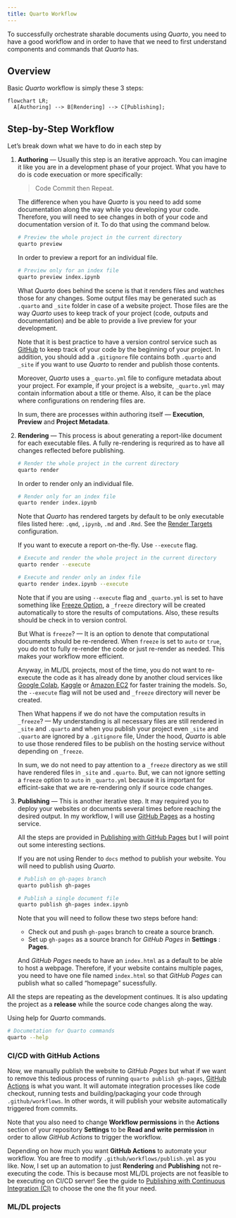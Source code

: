 ```yaml
---
title: Quarto Workflow
---
```


To successfully orchestrate sharable documents using *Quarto*, you need to have a good workflow and in order to have that we need to first understand components and commands that *Quarto* has.

## Overview

Basic *Quarto* workflow is simply these 3 steps:

```mermaid
flowchart LR;
  A[Authoring] --> B[Rendering] --> C[Publishing];
```

## Step-by-Step Workflow

Let's break down what we have to do in each step by

1. **Authoring** — Usually this step is an iterative approach. You can imagine it like you are in a development phase of your project. What you have to do is code execuation or more specifically:
    
    > Code Commit then Repeat.
  
    The difference when you have *Quarto* is you need to add some documentation along the way while you developing your code. Therefore, you will need to see changes in both of your code and documentation version of it. To do that using the command below.

    ```bash
    # Preview the whole project in the current directory
    quarto preview
    ```

    In order to preview a report for an individual file.

    ```bash
    # Preview only for an index file
    quarto preview index.ipynb
    ```

    What *Quarto* does behind the scene is that it renders files and watches those for any changes. Some output files may be generated such as `.quarto` and `_site` folder in case of a website project. Those files are the way *Quarto* uses to keep track of your project (code, outputs and documentation) and be able to provide a live preview for your development.
  
    Note that it is best practice to have a version control service such as [GitHub](https://github.com/) to keep track of your code by the beginning of your project. In addition, you should add a `.gitignore` file contains both `.quarto` and `_site` if you want to use *Quarto* to render and publish those contents.

    Moreover, *Quarto* uses a `_quarto.yml` file to configure metadata about your project. For example, if your project is a website, `_quarto.yml` may contain information about a title or theme. Also, it can be the place where configurations on rendering files are.

    In sum, there are processes within authoring itself — **Execution**, **Preview** and **Project Metadata**.

2. **Rendering** — This process is about generating a report-like document for each executable files. A fully re-rendering is requrired as to have all changes reflected before publishing.

    ```bash
    # Render the whole project in the current directory
    quarto render
    ```

    In order to render only an individual file.

    ```bash
    # Render only for an index file
    quarto render index.ipynb
    ```

    Note that *Quarto* has rendered targets by default to be only executable files listed here: `.qmd`, `,ipynb`, `.md` and `.Rmd`. See the [Render Targets](https://quarto.org/docs/websites/#render-targets) configuration.

    If you want to execute a report on-the-fly. Use `--execute` flag.

    ```bash
    # Execute and render the whole project in the current directory
    quarto render --execute
    
    # Execute and render only an index file
    quarto render index.ipynb --execute
    ```

    Note that if you are using `--execute` flag and `_quarto.yml` is set to have something like [Freeze Option](https://quarto.org/docs/projects/code-execution.html#freeze), a `_freeze` directory will be created automatically to store the results of computations. Also, these results should be check in to version control.
    
    But What is `freeze`? — It is an option to denote that computational documents should be re-rendered. When `freeze` is set to `auto` or `true`, you do not to fully re-render the code or just re-render as needed. This makes your workflow more efficient.
    
    Anyway, in ML/DL projects, most of the time, you do not want to re-execute the code as it has already done by another cloud services like [Google Colab](https://colab.google/), [Kaggle](https://www.kaggle.com/) or [Amazon EC2](https://aws.amazon.com/ec2/) for faster training the models. So, the `--execute` flag will not be used and `_freeze` directory will never be created.
    
    Then What happens if we do not have the computation results in `_freeze`? — My understanding is all necessary files are still rendered in `_site` and `.quarto` and when you publish your project even `_site` and `.quarto` are ignored by a `.gitignore` file, Under the hood, *Quarto* is able to use those rendered files to be publish on the hosting service without depending on `_freeze`.

    In sum, we do not need to pay attention to a `_freeze` directory as we still have rendered files in `_site` and `.quarto`. But, we can not ignore setting a `freeze` option to `auto` in `_quarto.yml` because it is important for efficint-sake that we are re-rendering only if source code changes.

3. **Publishing** — This is another iterative step. It may required you to deploy your websites or documents several times before reaching the desired output. In my workflow, I will use [GitHub Pages](https://pages.github.com/) as a hosting service.
    
    All the steps are provided in [Publishing with GitHub Pages](https://quarto.org/docs/publishing/github-pages.html) but I will point out some interesting sections.

    If you are not using Render to `docs` method to publish your website. You will need to publish using *Quarto*.

    ```bash
    # Publish on gh-pages branch
    quarto publish gh-pages
    ```

    ```bash
    # Publish a single document file
    quarto publish gh-pages index.ipynb
    ```

    Note that you will need to follow these two steps before hand:
    
    * Check out and push `gh-pages` branch to create a source branch.
    * Set up `gh-pages` as a source branch for *GitHub Pages* in **Settings** : **Pages**.

    And *GitHub Pages* needs to have an `index.html` as a default to be able to host a webpage. Therefore, if your website contains multiple pages, you need to have one file named `index.html` so that *GitHub Pages* can publish what so called "homepage" sucessfully.

All the steps are repeating as the development continues. It is also updating the project as a **release** while the source code changes along the way.

Using help for *Quarto* commands.

```bash
# Documetation for Quarto commands
quarto --help
```

### CI/CD with GitHub Actions

Now, we manually publish the website to *GitHub Pages* but what if we want to remove this tedious process of running `quarto publish gh-pages`, [GitHub Actions](https://docs.github.com/en/actions) is what you want. It will automate integration processes like code checkout, running tests and building/packaging your code through `.github/workflows`. In other words, it will publish your website automatically triggered from commits.

Note that you also need to change **Workflow permissions** in the **Actions** section of your repository **Settings** to be **Read and write permission** in order to allow *GitHub Actions* to trigger the workflow.

Depending on how much you want **GitHub Actions** to automate your workflow. You are free to modify `.github/workflows/publish.yml` as you like. Now, I set up an automation to just **Rendering** and **Publishing** not re-executing the code. This is because most ML/DL projects are not feasible to be executing on CI/CD server! See the guide to [Publishing with Continuous Integration (CI)](https://quarto.org/docs/publishing/ci.html) to choose the one the fit your need.

### ML/DL projects
